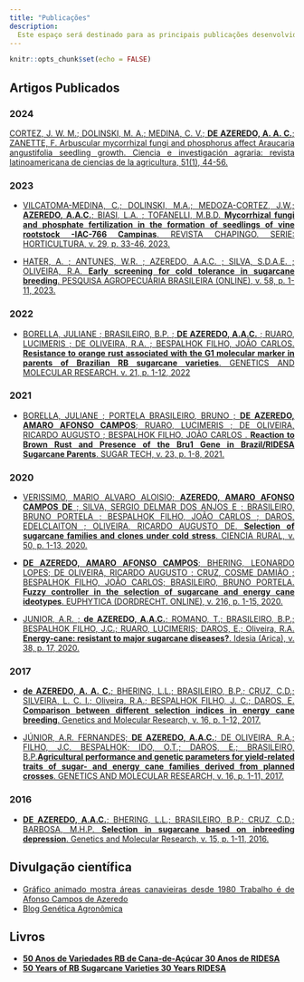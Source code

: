 ```yaml
---
title: "Publicações"
description: 
  Este espaço será destinado para as principais publicações desenvolvidas durante minha trajetoria acadêmica. 
---
```


```r
knitr::opts_chunk$set(echo = FALSE)
```

```{=html}
<style>
body {
text-align: justify}
</style>
```
## Artigos Publicados

### 2024
[CORTEZ, J. W. M.; DOLINSKI, M. A.; MEDINA, C. V.; **DE AZEREDO, A. A. C.**; ZANETTE, F. Arbuscular mycorrhizal fungi and phosphorus affect Araucaria angustifolia seedling growth. Ciencia e investigación agraria: revista latinoamericana de ciencias de la agricultura, 51(1), 44-56.](https://dialnet.unirioja.es/servlet/articulo?codigo=9499285){target="_blank"}

### 2023

-   [VILCATOMA-MEDINA, C.; DOLINSKI, M.A.; MEDOZA-CORTEZ, J.W.; **AZEREDO, A.A.C.**; BIASI, L.A. ; TOFANELLI, M.B.D. **Mycorrhizal fungi and phosphate fertilization in the formation of seedlings of vine rootstock -IAC-766 Campinas**. REVISTA CHAPINGO. SERIE: HORTICULTURA, v. 29, p. 33-46, 2023.](https://revistas.chapingo.mx/horticultura/?section=articles&subsec=issues&numero=306&articulo=2810){target="_blank"}

-   [HATER, A. ; ANTUNES, W.R. ; AZEREDO, A.A.C. ; SILVA, S.D.A.E. ; OLIVEIRA, R.A. **Early screening for cold tolerance in sugarcane breeding**. PESQUISA AGROPECUÁRIA BRASILEIRA (ONLINE), v. 58, p. 1-11, 2023.](hhttps://www.scielo.br/j/pab/a/dJywmbW3qnXszV8VhxLQcMh/?lang=en){target="_blank"}

### 2022

-   [BORELLA, JULIANE ; BRASILEIRO, B.P. ; **DE AZEREDO, A.A.C.** ; RUARO, LUCIMERIS ; DE OLIVEIRA, R.A. ; BESPALHOK FILHO, JOÃO CARLOS. **Resistance to orange rust associated with the G1 molecular marker in parents of Brazilian RB sugarcane varieties**. GENETICS AND MOLECULAR RESEARCH. v. 21, p. 1-12, 2022](https://www.geneticsmr.com/articles/resistance-orange-rust-associated-g1-molecular-marker-parents-brazilian-rb-sugarcane){target="_blank"}

### 2021

-   [BORELLA, JULIANE ; PORTELA BRASILEIRO, BRUNO ; **DE AZEREDO, AMARO AFONSO CAMPOS**; RUARO, LUCIMERIS ; DE OLIVEIRA, RICARDO AUGUSTO ; BESPALHOK FILHO, JOÃO CARLOS . **Reaction to Brown Rust and Presence of the Bru1 Gene in Brazil/RIDESA Sugarcane Parents**. SUGAR TECH, v. 23, p. 1-8, 2021.](https://link.springer.com/article/10.1007%2Fs12355-021-00992-6){target="_blank"}

### 2020

-   [VERISSIMO, MARIO ALVARO ALOISIO; **AZEREDO, AMARO AFONSO CAMPOS DE** ; SILVA, SERGIO DELMAR DOS ANJOS E ; BRASILEIRO, BRUNO PORTELA ; BESPALHOK FILHO, JOÃO CARLOS ; DAROS, EDELCLAITON ; OLIVEIRA, RICARDO AUGUSTO DE. **Selection of sugarcane families and clones under cold stress**. CIENCIA RURAL, v. 50, p. 1-13, 2020.](https://www.scielo.br/j/cr/a/SBKPFCfh434FRFMYsn84Dtc/?lang=en){target="_blank"}

-   [**DE AZEREDO, AMARO AFONSO CAMPOS**; BHERING, LEONARDO LOPES; DE OLIVEIRA, RICARDO AUGUSTO ; CRUZ, COSME DAMIÃO ; BESPALHOK FILHO, JOÃO CARLOS; BRASILEIRO, BRUNO PORTELA. **Fuzzy controller in the selection of sugarcane and energy cane ideotypes**. EUPHYTICA (DORDRECHT. ONLINE), v. 216, p. 1-15, 2020.](https://link.springer.com/article/10.1007%2Fs10681-020-02626-6){target="_blank"}

-   [JUNIOR, A.R. ; **de AZEREDO, A.A.C.**; ROMANO, T.; BRASILEIRO, B.P.; BESPALHOK FILHO, J.C.; RUARO, LUCIMERIS; DAROS, E.; Oliveira, R.A. **Energy-cane: resistant to major sugarcane diseases?**. Idesia (Arica), v. 38, p. 17, 2020.](https://www.scielo.cl/pdf/idesia/v38n4/0718-3429-idesia-38-04-17.pdf){target="_blank"}

### 2017

-   [**de AZEREDO, A. A. C.**; BHERING, L.L.; BRASILEIRO, B.P.; CRUZ, C.D.; SILVEIRA, L. C. I.; Oliveira, R.A.; BESPALHOK FILHO, J. C.; DAROS, E. **Comparison between different selection indices in energy cane breeding**. Genetics and Molecular Research, v. 16, p. 1-12, 2017.](http://www.funpecrp.com.br/gmr/year2017/vol16-1/pdf/gmr-16-01-gmr.16019535.pdf){target="_blank"}

-   [JÚNIOR, A.R. FERNANDES; **DE AZEREDO, A.A.C.**; DE OLIVEIRA, R.A.; FILHO, J.C. BESPALHOK; IDO, O.T.; DAROS, E.; BRASILEIRO, B.P.**Agricultural performance and genetic parameters for yield-related traits of sugar- and energy cane families derived from planned crosses**. GENETICS AND MOLECULAR RESEARCH, v. 16, p. 1-11, 2017.](http://www.funpecrp.com.br/gmr/year2017/vol16-3/pdf/gmr-16-03-gmr.16039773.pdf)

### 2016

-   [**DE AZEREDO, A.A.C.**; BHERING, L.L.; BRASILEIRO, B.P.; CRUZ, C.D.; BARBOSA, M.H.P. **Selection in sugarcane based on inbreeding depression**. Genetics and Molecular Research, v. 15, p. 1-11, 2016.](http://www.funpecrp.com.br/gmr/year2016/vol15-2/pdf/gmr7965.pdf){target="_blank"}

## Divulgação científica

-  [Gráfico animado mostra áreas canavieiras desde 1980
Trabalho é de Afonso Campos de Azeredo](https://jornalcana.com.br/grafico-animado-mostra-areas-canavieiras-desde-1980){target="_blank"}
-   [Blog Genética Agronômica](https://geneticaagronomica.blogspot.com/){target="_blank"}

## Livros

-   [**50 Anos de Variedades RB de Cana-de-Açúcar 30 Anos de RIDESA**](https://www.ridesaufpr.com/_files/ugd/204f2b_8477bd948c7e4955a42e1f25d1ea49ac.pdf){target="_blank"} 
-   [**50 Years of RB Sugarcane Varieties 30 Years RIDESA**](https://www.ridesaufpr.com/_files/ugd/204f2b_8477bd948c7e4955a42e1f25d1ea49ac.pdf){target="_blank"}
